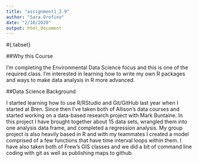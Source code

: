 ```yaml
---
title: "assignment1_2.9"
author: "Sara Orofino"
date: "2/10/2020"
output: html_document
---
```


#{.tabset}  


##Why this Course

I'm completing the Environmental Data Science focus and this is one of the required class. I'm interested in learning how to write my own R packages and ways to make data analysis in R more advanced.   

##Data Science Background

I started learning how to use R/RStudio and Git/GitHub last year when I started at Bren. Since then I've taken both of Allison's data courses and started working on a data-based research project with Mark Buntaine. In this project I have brought together about 15 data sets, wrangled them into one analysis data frame, and completed a regression analysis. My group project is also heavily based in R and with my teammates I created a model comprised of a few functions that have time interval loops within them. I have also taken both of Frew's GIS classes and we did a bit of command line coding with git as well as publishing maps to github.